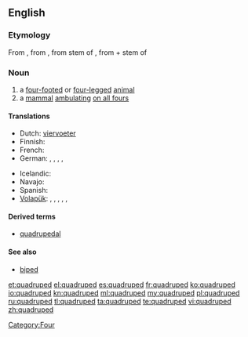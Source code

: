==English==

===Etymology===
From {{etyl|fr}} {{term|quadrupède|lang=fr}}, from {{etyl|frm}}, from {{etyl|la}} stem of  {{term|quadrupes||lang=la|four-footed, a four-footed animal}}, from {{term|quadri-||lang=la|four-}} + stem of {{term|pes||lang=la|foot}}

===Noun===
{{en-noun}}

# a [[four-footed]] or [[four-legged]] [[animal]]
# a [[mammal]] [[ambulating]] [[on all fours]]

====Translations====
{{trans-top|a four-footed or four-legged animal}}
* Dutch: [[viervoeter]] {{m}}
* Finnish: {{t-|fi|nelijalkainen}}
* French: {{t+|fr|quadrupède|m}}
* German: {{t|de|Vierfüßer|m}}, {{t|de|Vierfüßerin|f}}, {{t|de|Vierfüßler|m}}, {{t|de|Vierfüßlerin|f}}, {{t|de|Quadrupede|m}}
{{trans-mid}}
* Icelandic: {{t|is|ferfætlingur|m}}
* Navajo: {{tø|nv|naaldlooshii}}
* Spanish: {{t|es|bípedo|m}}
* [[Volapük]]: {{qualifier|male or female}} {{t|vo|folfutaf}}, {{qualifier|male}} {{t|vo|hifolfutaf}}, {{qualifier|female}} {{t|vo|jifolfutaf}}, {{qualifier|male or female}} {{t|vo|follögaf}}, {{qualifier|male}} {{t|vo|hifollögaf}}, {{qualifier|female}} {{t|vo|jifollögaf}}
{{trans-bottom}}

====Derived terms====
* [[quadrupedal]]

====See also====
* [[biped]]

[[Category:Four]]

[[et:quadruped]]
[[el:quadruped]]
[[es:quadruped]]
[[fr:quadruped]]
[[ko:quadruped]]
[[io:quadruped]]
[[kn:quadruped]]
[[ml:quadruped]]
[[my:quadruped]]
[[pl:quadruped]]
[[ru:quadruped]]
[[tl:quadruped]]
[[ta:quadruped]]
[[te:quadruped]]
[[vi:quadruped]]
[[zh:quadruped]]